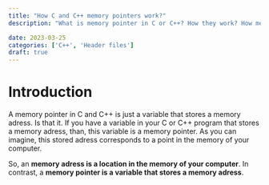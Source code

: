 ```yaml
---
title: "How C and C++ memory pointers work?"
description: "What is memory pointer in C or C++? How they work? How memory work?"

date: 2023-03-25
categories: ['C++', 'Header files']
draft: true
---
```


# Introduction

A memory pointer in C and C++ is just a variable that stores a memory adress. Is that it. If you have a variable in your C or C++ program that stores a memory adress, than, this variable is a memory pointer. As you can imagine, this stored adress corresponds to a point in the memory of your computer.

So, an **memory adress is a location in the memory of your computer**. In contrast, a **memory pointer is a variable that stores a memory adress**.


